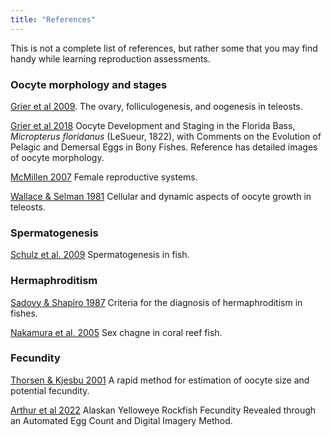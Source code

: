 ```yaml
---
title: "References"
---
```


This is not a complete list of references, but rather some that you may find handy while learning reproduction assessments.

### Oocyte morphology and stages

[Grier et al 2009](https://drive.google.com/file/d/1MJirlMNcLLaBZ9aURPMoeFdBtfHLGP0m/view?usp=sharing). The ovary, folliculogenesis, and oogenesis in teleosts.

[Grier et al 2018](https://drive.google.com/file/d/1eY4SvbUGQpgZLzZjjnm9TfnpWsyo-SEz/view?usp=sharing)  Oocyte Development and Staging in the Florida Bass, *Micropterus floridanus* (LeSueur, 1822), with Comments on the Evolution of Pelagic and Demersal Eggs in Bony Fishes. Reference has detailed images of oocyte morphology.

[McMillen 2007](https://drive.google.com/file/d/1mr4707-4xYwvHbjOXYGYBGFn-ECvmsd1/view?usp=sharing) Female reproductive systems.

[Wallace & Selman 1981](https://drive.google.com/file/d/17avAWpmcmOy8oz1s469RysmUQ3yCZ5K7/view?usp=sharing) Cellular and dynamic aspects of oocyte growth in teleosts.

### Spermatogenesis
[Schulz et al. 2009](https://drive.google.com/file/d/1t1tf9ZTSfjsHrVpTXzSXhWpf3wLJyFhO/view?usp=sharing) Spermatogenesis in fish.

### Hermaphroditism 
[Sadovy & Shapiro 1987](https://drive.google.com/file/d/1vPkSpAwjbB03KSUeUZ1b67WLiFhP8cdt/view?usp=sharing) Criteria for the diagnosis of hermaphroditism in fishes.

[Nakamura et al. 2005](https://drive.google.com/file/d/1dhStmOWPnOMz65w2LBPF34qA55F-Jgvk/view?usp=sharing) Sex chagne in coral reef fish.

### Fecundity

[Thorsen & Kjesbu 2001](https://drive.google.com/file/d/1vKhqiiosk-aV25EX2Pn8jJchnSPQZyEo/view?usp=sharing) A rapid method for estimation of oocyte size and potential fecundity.

[Arthur et al 2022](https://drive.google.com/file/d/1abJgJZgJMMtTuVDMaBN-f3OAVCjN3OIJ/view?usp=sharing) Alaskan Yelloweye Rockfish Fecundity Revealed through an Automated Egg Count and Digital Imagery Method.